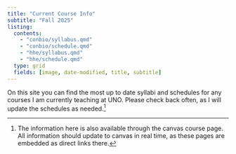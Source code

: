 ```yaml
---
title: "Current Course Info"
subtitle: "Fall 2025"
listing: 
  contents:
    - "conbio/syllabus.qmd"
    - "conbio/schedule.qmd"
    - "hhe/syllabus.qmd"
    - "hhe/schedule.qmd"
  type: grid
  fields: [image, date-modified, title, subtitle]
---
```


On this site you can find the most up to date syllabi and schedules for any courses I am currently teaching at UNO. Please check back often, as I will update the schedules as needed.[^1]


[^1]: The information here is also available through the canvas course page. All information should update to canvas in real time, as these pages are embedded as direct links there.